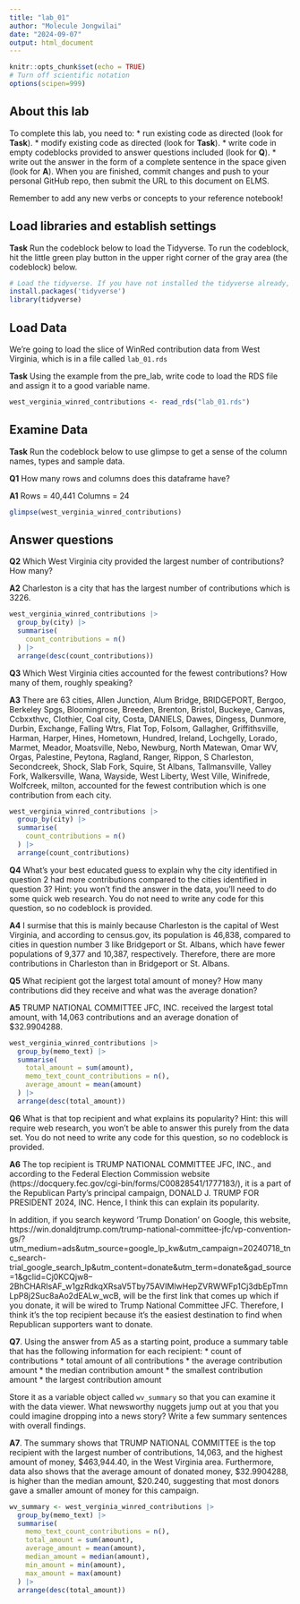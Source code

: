 ```yaml
---
title: "lab_01"
author: "Molecule Jongwilai"
date: "2024-09-07"
output: html_document
---
```


```r
knitr::opts_chunk$set(echo = TRUE)
# Turn off scientific notation
options(scipen=999)
```

## About this lab

To complete this lab, you need to: \* run existing code as directed (look for **Task**). \* modify existing code as directed (look for **Task**). \* write code in empty codeblocks provided to answer questions included (look for **Q**). \* write out the answer in the form of a complete sentence in the space given (look for **A**). When you are finished, commit changes and push to your personal GitHub repo, then submit the URL to this document on ELMS.

Remember to add any new verbs or concepts to your reference notebook!

## Load libraries and establish settings

**Task** Run the codeblock below to load the Tidyverse. To run the codeblock, hit the little green play button in the upper right corner of the gray area (the codeblock) below.

```r
# Load the tidyverse. If you have not installed the tidyverse already, remove the # from the next line and run it first.  
install.packages('tidyverse')
library(tidyverse)
```

## Load Data

We're going to load the slice of WinRed contribution data from West Virginia, which is in a file called `lab_01.rds`

**Task** Using the example from the pre_lab, write code to load the RDS file and assign it to a good variable name.

```r
west_verginia_winred_contributions <- read_rds("lab_01.rds")
```

## Examine Data

**Task** Run the codeblock below to use glimpse to get a sense of the column names, types and sample data.

**Q1** How many rows and columns does this dataframe have?

**A1**
Rows = 40,441
Columns = 24

```r
glimpse(west_verginia_winred_contributions)
```

## Answer questions

**Q2** Which West Virginia city provided the largest number of contributions? How many?

**A2** Charleston is a city that has the largest number of contributions which is 3226. 

```r
west_verginia_winred_contributions |>
  group_by(city) |>
  summarise(
    count_contributions = n()
  ) |>
  arrange(desc(count_contributions))
```

**Q3** Which West Virginia cities accounted for the fewest contributions? How many of them, roughly speaking?

**A3** There are 63 cities, Allen Junction, Alum Bridge, BRIDGEPORT, Bergoo, Berkeley Spgs, Bloomingrose, Breeden, Brenton, Bristol, Buckeye, Canvas, Ccbxxthvc, Clothier, Coal city, Costa, DANIELS, Dawes, Dingess, Dunmore, Durbin, Exchange, Falling Wtrs, Flat Top, Folsom, Gallagher, Griffithsville, Harman, Harper, Hines, Hometown, Hundred, Ireland, Lochgelly, Lorado, Marmet, Meador, Moatsville, Nebo, Newburg, North Matewan, Omar WV, Orgas, Palestine, Peytona, Ragland, Ranger, Rippon, S Charleston, Secondcreek, Shock, Slab Fork, Squire, St Albans, Tallmansville, Valley Fork, Walkersville, Wana, Wayside, West Liberty, West Ville, Winifrede, Wolfcreek, milton, accounted for the fewest contribution which is one contribution from each city. 

```r
west_verginia_winred_contributions |>
  group_by(city) |>
  summarise(
    count_contributions = n()
  ) |>
  arrange(count_contributions)
```

**Q4** What's your best educated guess to explain why the city identified in question 2 had more contributions compared to the cities identified in question 3? Hint: you won't find the answer in the data, you'll need to do some quick web research. You do not need to write any code for this question, so no codeblock is provided.

**A4** I surmise that this is mainly because Charleston is the capital of West Virginia, and according to census.gov, its population is 46,838, compared to cities in question number 3 like Bridgeport or St. Albans, which have fewer populations of 9,377 and 10,387, respectively. Therefore, there are more contributions in Charleston than in Bridgeport or St. Albans.   

**Q5** What recipient got the largest total amount of money? How many contributions did they receive and what was the average donation?

**A5** TRUMP NATIONAL COMMITTEE JFC, INC. received the largest total amount, with 14,063 contributions and an average donation of $32.9904288. 

```r
west_verginia_winred_contributions |>
  group_by(memo_text) |>
  summarise(
    total_amount = sum(amount),
    memo_text_count_contributions = n(),
    average_amount = mean(amount)
  ) |>
  arrange(desc(total_amount)) 
```

**Q6** What is that top recipient and what explains its popularity? Hint: this will require web research, you won't be able to answer this purely from the data set. You do not need to write any code for this question, so no codeblock is provided.

**A6** The top recipient is TRUMP NATIONAL COMMITTEE JFC, INC., and according to the Federal Election Commission website (https://docquery.fec.gov/cgi-bin/forms/C00828541/1777183/), it is a part of the Republican Party's principal campaign, DONALD J. TRUMP FOR PRESIDENT 2024, INC. Hence, I think this can explain its popularity. 

In addition, if you search keyword 'Trump Donation' on Google, this website, https://win.donaldjtrump.com/trump-national-committee-jfc/vp-convention-gs/?utm_medium=ads&utm_source=google_lp_kw&utm_campaign=20240718_tnc_search-trial_google_search_lp&utm_content=donate&utm_term=donate&gad_source=1&gclid=Cj0KCQjw8--2BhCHARIsAF_w1gzRdkqXRsaV5Tby75AVIMlwHepZVRWWFp1Cj3dbEpTmnLpP8j2Suc8aAo2dEALw_wcB, will be the first link that comes up which if you donate, it will be wired to Trump National Committee JFC. Therefore, I think it's the top recipient because it's the easiest destination to find when Republican supporters want to donate.     

**Q7**. Using the answer from A5 as a starting point, produce a summary table that has the following information for each recipient: \* count of contributions \* total amount of all contributions \* the average contribution amount \* the median contribution amount \* the smallest contribution amount \* the largest contribution amount

Store it as a variable object called `wv_summary` so that you can examine it with the data viewer. What newsworthy nuggets jump out at you that you could imagine dropping into a news story? Write a few summary sentences with overall findings.

**A7**. The summary shows that TRUMP NATIONAL COMMITTEE is the top recipient with the largest number of contributions, 14,063, and the highest amount of money, $463,944.40, in the West Virginia area. Furthermore, data also shows that the average amount of donated money, $32.9904288, is higher than the median amount, $20.240, suggesting that most donors gave a smaller amount of money for this campaign. 

```r
wv_summary <- west_verginia_winred_contributions |>
  group_by(memo_text) |>
  summarise(
    memo_text_count_contributions = n(),
    total_amount = sum(amount),
    average_amount = mean(amount),
    median_amount = median(amount),
    min_amount = min(amount),
    max_amount = max(amount)
  ) |>
  arrange(desc(total_amount)) 
```